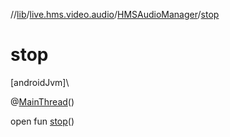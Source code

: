 //[lib](../../../index)/[live.hms.video.audio](../index)/[HMSAudioManager](index)/[stop](stop)

# stop

[androidJvm]\

@[MainThread](https://developer.android.com/reference/kotlin/androidx/annotation/MainThread.html)()

open fun [stop](stop)()
